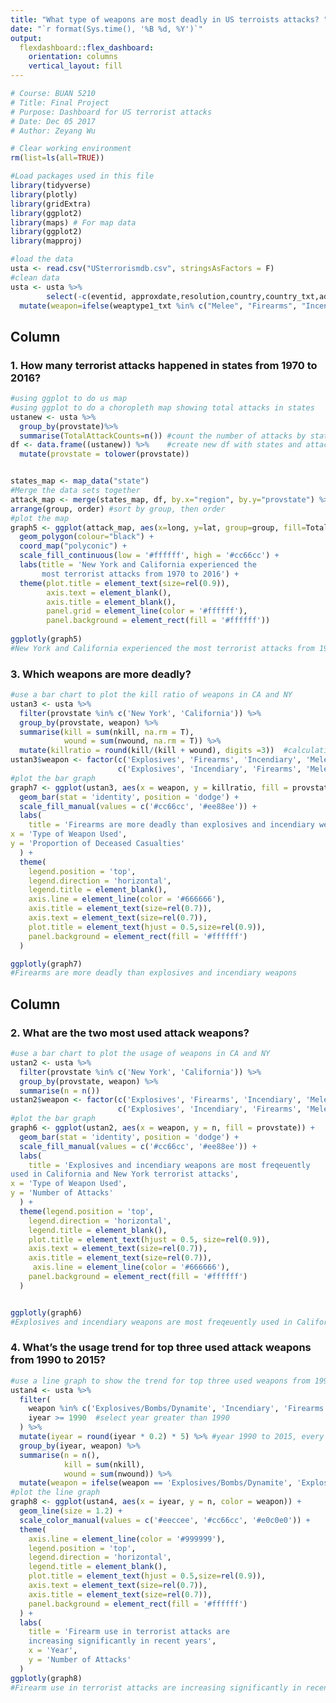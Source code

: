 ---
title: "What type of weapons are most deadly in US terroists attacks? "
date: "`r format(Sys.time(), '%B %d, %Y')`"
output: 
  flexdashboard::flex_dashboard:
    orientation: columns
    vertical_layout: fill
---

```{r setup, include=FALSE}
# Course: BUAN 5210
# Title: Final Project
# Purpose: Dashboard for US terrorist attacks 
# Date: Dec 05 2017
# Author: Zeyang Wu

# Clear working environment
rm(list=ls(all=TRUE)) 

#Load packages used in this file
library(tidyverse)
library(plotly)
library(gridExtra)
library(ggplot2)
library(maps) # For map data
library(ggplot2)
library(mapproj)
```

```{r}
#load the data
usta <- read.csv("USterrorismdb.csv", stringsAsFactors = F)
#clean data
usta <- usta %>%
        select(-c(eventid, approxdate,resolution,country,country_txt,addnotes,dbsource, INT_LOG, INT_IDEO,INT_MISC,INT_ANY)) %>% 
  mutate(weapon=ifelse(weaptype1_txt %in% c("Melee", "Firearms", "Incendiary", "Explosives/Bombs/Dynamite"), weaptype1_txt, 'Other')) #put leastest weapon types into 'other' category'
```


Column {data-width=500}
-----------------------------------------------------------------------

### 1. How many terrorist attacks happened in states from 1970 to 2016?

```{r}
#using ggplot to do us map
#using ggplot to do a choropleth map showing total attacks in states
ustanew <- usta %>%
  group_by(provstate)%>%
  summarise(TotalAttackCounts=n()) #count the number of attacks by states
df <- data.frame((ustanew)) %>%    #create new df with states and attack counts
  mutate(provstate = tolower(provstate))


states_map <- map_data("state")
#Merge the data sets together
attack_map <- merge(states_map, df, by.x="region", by.y="provstate") %>%
arrange(group, order) #sort by group, then order
#plot the map
graph5 <- ggplot(attack_map, aes(x=long, y=lat, group=group, fill=TotalAttackCounts)) +
  geom_polygon(colour="black") +
  coord_map("polyconic") +
  scale_fill_continuous(low = '#ffffff', high = '#cc66cc') +
  labs(title = 'New York and California experienced the
       most terrorist attacks from 1970 to 2016') +
  theme(plot.title = element_text(size=rel(0.9)),
        axis.text = element_blank(),
        axis.title = element_blank(),
        panel.grid = element_line(color = '#ffffff'),
        panel.background = element_rect(fill = '#ffffff'))
  
ggplotly(graph5)
#New York and California experienced the most terrorist attacks from 1970 to 2016
```

### 3. Which weapons are more deadly?
```{r}
#use a bar chart to plot the kill ratio of weapons in CA and NY
ustan3 <- usta %>%
  filter(provstate %in% c('New York', 'California')) %>% 
  group_by(provstate, weapon) %>%
  summarise(kill = sum(nkill, na.rm = T),
            wound = sum(nwound, na.rm = T)) %>% 
  mutate(killratio = round(kill/(kill + wound), digits =3))  #calculating the kill ratio
ustan3$weapon <- factor(c('Explosives', 'Firearms', 'Incendiary', 'Melee', 'Other'),
                        c('Explosives', 'Incendiary', 'Firearms', 'Melee', 'Other'))
#plot the bar graph
graph7 <- ggplot(ustan3, aes(x = weapon, y = killratio, fill = provstate)) +
  geom_bar(stat = 'identity', position = 'dodge') +
  scale_fill_manual(values = c('#cc66cc', '#ee88ee')) +
  labs(
    title = 'Firearms are more deadly than explosives and incendiary weapons',
x = 'Type of Weapon Used',
y = 'Proportion of Deceased Casualties'
  ) +
  theme(
    legend.position = 'top',
    legend.direction = 'horizontal',
    legend.title = element_blank(),
    axis.line = element_line(color = '#666666'),
    axis.title = element_text(size=rel(0.7)),
    axis.text = element_text(size=rel(0.7)),
    plot.title = element_text(hjust = 0.5,size=rel(0.9)),
    panel.background = element_rect(fill = '#ffffff')
  )

ggplotly(graph7)
#Firearms are more deadly than explosives and incendiary weapons
```

Column {data-width=500}
-----------------------------------------------------------------------

### 2. What are the two most used attack weapons?

```{r}
#use a bar chart to plot the usage of weapons in CA and NY
ustan2 <- usta %>%
  filter(provstate %in% c('New York', 'California')) %>% 
  group_by(provstate, weapon) %>%
  summarise(n = n())
ustan2$weapon <- factor(c('Explosives', 'Firearms', 'Incendiary', 'Melee', 'Other'),
                        c('Explosives', 'Incendiary', 'Firearms', 'Melee', 'Other'))
#plot the bar graph
graph6 <- ggplot(ustan2, aes(x = weapon, y = n, fill = provstate)) +
  geom_bar(stat = 'identity', position = 'dodge') +
  scale_fill_manual(values = c('#cc66cc', '#ee88ee')) +
  labs(
    title = 'Explosives and incendiary weapons are most freqeuently
used in California and New York terrorist attacks',
x = 'Type of Weapon Used',
y = 'Number of Attacks'
  ) +
  theme(legend.position = 'top',
    legend.direction = 'horizontal',
    legend.title = element_blank(),
    plot.title = element_text(hjust = 0.5, size=rel(0.9)),
    axis.text = element_text(size=rel(0.7)),
    axis.title = element_text(size=rel(0.7)),
     axis.line = element_line(color = '#666666'),
    panel.background = element_rect(fill = '#ffffff') 
  )


ggplotly(graph6)
#Explosives and incendiary weapons are most freqeuently used in California and New York terrorist attacks
```

### 4. What's the usage trend for top three used attack weapons from 1990 to 2015?

```{r}
#use a line graph to show the trend for top three used weapons from 1990-2015
ustan4 <- usta %>%
  filter(
    weapon %in% c('Explosives/Bombs/Dynamite', 'Incendiary', 'Firearms'),
    iyear >= 1990  #select year greater than 1990
  ) %>%
  mutate(iyear = round(iyear * 0.2) * 5) %>% #year 1990 to 2015, every 5 years
  group_by(iyear, weapon) %>% 
  summarise(n = n(),
            kill = sum(nkill),
            wound = sum(nwound)) %>% 
  mutate(weapon = ifelse(weapon == 'Explosives/Bombs/Dynamite', 'Explosives', weapon)) #change explosive text on x axis 
#plot the line graph
graph8 <- ggplot(ustan4, aes(x = iyear, y = n, color = weapon)) +
  geom_line(size = 1.2) +
  scale_color_manual(values = c('#eeccee', '#cc66cc', '#e0c0e0')) +
  theme(
    axis.line = element_line(color = '#999999'),
    legend.position = 'top',
    legend.direction = 'horizontal',
    legend.title = element_blank(),
    plot.title = element_text(hjust = 0.5,size=rel(0.9)),
    axis.text = element_text(size=rel(0.7)),
    axis.title = element_text(size=rel(0.7)),
    panel.background = element_rect(fill = '#ffffff')
  ) +
  labs(
    title = 'Firearm use in terrorist attacks are
    increasing significantly in recent years',
    x = 'Year',
    y = 'Number of Attacks'
  )
ggplotly(graph8)
#Firearm use in terrorist attacks are increasing significantly in recent years
```

